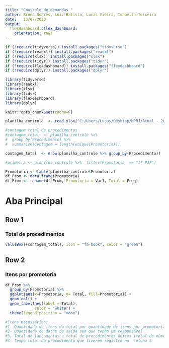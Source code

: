 ```yaml
---
title: "Controle de demandas "
author: Bruno Soares, Luiz Batista, Lucas Vieira, Isabella Teixeira
date:   13/07/2020
output: 
  flexdashboard::flex_dashboard:
    orientation: rows
---
```


```r
if (!require(tidyverse)) install.packages("tidyverse") 
if (!require(readxl)) install.packages("readxl") 
if (!require(xlsx)) install.packages("xlsx") 
if (!require(tidyr)) install.packages("tidyr") 
if (!require(flexdashboard)) install.packages("flexdashboard")
if (!require(dplyr)) install.packages("dplyr")

library(tidyverse)
library(readxl)
library(xlsx)
library(tidyr)
library(flexdashboard)
library(dplyr)

```


```r
knitr::opts_chunk$set(cache=F)

planilha_controle  <- read.xlsx("C:/Users/Lucas/Desktop/MPRJ/Atual - 2020 NOVO - EM 07-07-2020.xlsx", encoding="UTF-8", sheetName = "Assessoria")

#contagem total de procedimentos
#contagem_total  <- planilha_controle %>% 
#  group_by(Procedimento) %>% 
#  summarise(Contagem = length(unique(Promotoria)))

contagem_total  <- nrow(planilha_controle %>% group_by(Procedimento))

#primeira <- planilha_controle %>%  filter(Promotoria  == "1ª PJF")

Promotoria <- table(planilha_controle$Promotoria)
df_Prom <- data.frame(Promotoria)
df_Prom <- rename(df_Prom, Promotoria = Var1, Total = Freq)

```

# Aba Principal

## Row 1

### Total de procedimentos

<!-- ícones em: https://fontawesome.com/v4.7.0/icons/ -->

```r
valueBox((contagem_total), icon = "fa-book", color = "green")
```

## Row 2

### Itens por promotoria
```r
df_Prom %>%
  group_by(Promotoria) %>%
  ggplot(aes(x=Promotoria, y= Total, fill=Promotoria)) +
  geom_col() +
  geom_label(aes(label = Total),
             color = "white") +
  theme(legend.position = "none")
```

```r
#Itens necessários:
#1- Quantidade de itens do total por quantidade de itens por promotoria
#2- Quantidade de datas de saída sem que tenha um responsável
#3- Total de lançamentos e total de procedimentos únicos (total de números MPRJ)
#4- Tempo total do procedimento que tiverem registro na  coluna S
```

